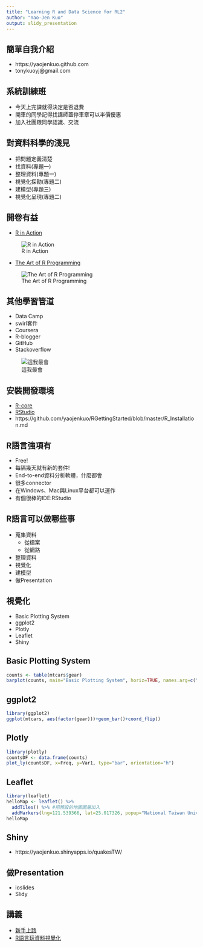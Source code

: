 ```yaml
---
title: "Learning R and Data Science for RL2"
author: "Yao-Jen Kuo"
output: slidy_presentation
---
```


## 簡單自我介紹

- https://yaojenkuo.github.com
- tonykuoyj@gmail.com

## 系統訓練班

- 今天上完課就得決定是否退費
- 開車的同學記得找講師蓋停車章可以半價優惠
- 加入社團跟同學認識、交流

## 對資料科學的淺見

- 把問題定義清楚
- 找資料(專題一)
- 整理資料(專題一)
- 視覺化探勘(專題二)
- 建模型(專題三)
- 視覺化呈現(專題二)

## 開卷有益

- [R in Action](https://www.manning.com/books/r-in-action-second-edition)

![R in Action](image/rInAction.jpg)

- [The Art of R Programming](http://www.amazon.com/The-Art-Programming-Statistical-Software/dp/1593273843)

![The Art of R Programming](image/The-Art-of-R-Programming-Matloff-Norman.jpg)

## 其他學習管道

- Data Camp
- swirl套件
- Coursera
- R-blogger
- GitHub
- Stackoverflow

![這我最會](image/stackoverflowfunny.jpg)

## 安裝開發環境

- [R-core](https://cran.r-project.org/)
- [RStudio](https://www.rstudio.com/products/rstudio/download/)
- https://github.com/yaojenkuo/RGettingStarted/blob/master/R_Installation.md

## R語言強項有

- Free!
- 每隔幾天就有新的套件!
- End-to-end資料分析軟體，什麼都會
- 很多connector
- 在Windows、Mac與Linux平台都可以運作
- 有個很棒的IDE:RStudio

## R語言可以做哪些事

- 蒐集資料
    - 從檔案
    - 從網路
- 整理資料
- 視覺化
- 建模型
- 做Presentation

## 視覺化

- Basic Plotting System
- ggplot2
- Plotly
- Leaflet
- Shiny

## Basic Plotting System

```r
counts <- table(mtcars$gear)
barplot(counts, main="Basic Plotting System", horiz=TRUE, names.arg=c("3 Gears", "4 Gears", "5 Gears"))
```

## ggplot2

```r
library(ggplot2)
ggplot(mtcars, aes(factor(gear)))+geom_bar()+coord_flip()
```

## Plotly

```r
library(plotly)
countsDF <- data.frame(counts)
plot_ly(countsDF, x=Freq, y=Var1, type="bar", orientation="h")
```

## Leaflet

```r
library(leaflet)
helloMap <- leaflet() %>%
  addTiles() %>% #把預設的地圖圖層加入
  addMarkers(lng=121.539366, lat=25.017326, popup="National Taiwan University")
helloMap
```

## Shiny

- https://yaojenkuo.shinyapps.io/quakesTW/

## 做Presentation

- ioslides
- Slidy

## 講義

- [新手上路](https://github.com/yaojenkuo/RGettingStarted)
- [R語言玩資料視覺化](https://github.com/yaojenkuo/NTUTrainRL2)
